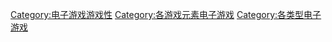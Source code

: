 {{main|開放世界}}
[[Category:电子游戏游戏性|Category:电子游戏游戏性]]
[[Category:各游戏元素电子游戏|Category:各游戏元素电子游戏]]
[[Category:各类型电子游戏|Category:各类型电子游戏]]